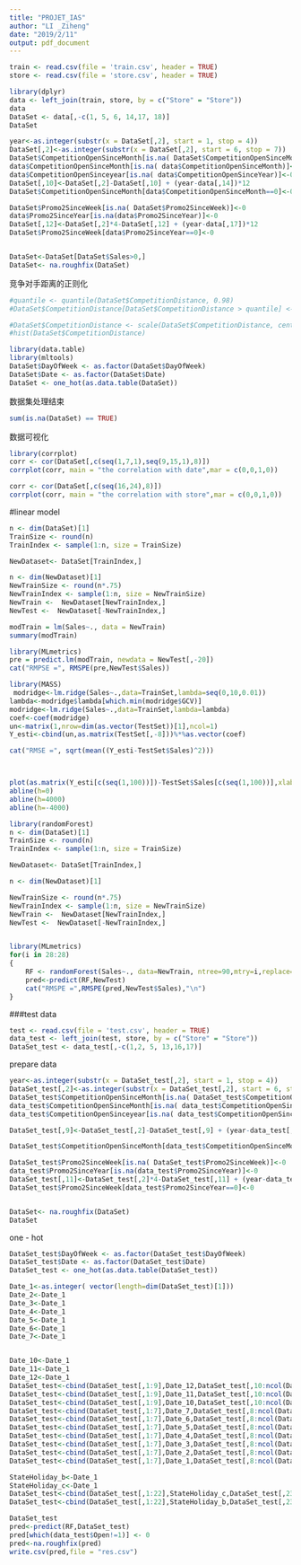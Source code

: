 ```yaml
---
title: "PROJET_IAS"
author: "LI _Ziheng"
date: "2019/2/11"
output: pdf_document
---
```



```r
train <- read.csv(file = 'train.csv', header = TRUE)
store <- read.csv(file = 'store.csv', header = TRUE)
```


```r
library(dplyr)
data <- left_join(train, store, by = c("Store" = "Store"))
data
DataSet <- data[,-c(1, 5, 6, 14,17, 18)]
DataSet
```

```r

year<-as.integer(substr(x = DataSet[,2], start = 1, stop = 4))
DataSet[,2]<-as.integer(substr(x = DataSet[,2], start = 6, stop = 7))
DataSet$CompetitionOpenSinceMonth[is.na( DataSet$CompetitionOpenSinceMonth)]<-0
data$CompetitionOpenSinceMonth[is.na( data$CompetitionOpenSinceMonth)]<-0
data$CompetitionOpenSinceyear[is.na( data$CompetitionOpenSinceYear)]<-0
DataSet[,10]<-DataSet[,2]-DataSet[,10] + (year-data[,14])*12
DataSet$CompetitionOpenSinceMonth[data$CompetitionOpenSinceMonth==0]<-0

DataSet$Promo2SinceWeek[is.na( DataSet$Promo2SinceWeek)]<-0
data$Promo2SinceYear[is.na(data$Promo2SinceYear)]<-0
DataSet[,12]<-DataSet[,2]*4-DataSet[,12] + (year-data[,17])*12
DataSet$Promo2SinceWeek[data$Promo2SinceYear==0]<-0


DataSet<-DataSet[DataSet$Sales>0,]
DataSet<- na.roughfix(DataSet)
```

竞争对手距离的正则化
```r
#quantile <- quantile(DataSet$CompetitionDistance, 0.98)
#DataSet$CompetitionDistance[DataSet$CompetitionDistance > quantile] <- quantile
```

```r
#DataSet$CompetitionDistance <- scale(DataSet$CompetitionDistance, center = FALSE, scale = TRUE)
#hist(DataSet$CompetitionDistance)
```

```r
library(data.table)
library(mltools)
DataSet$DayOfWeek <- as.factor(DataSet$DayOfWeek)
DataSet$Date <- as.factor(DataSet$Date)
DataSet <- one_hot(as.data.table(DataSet))
```


数据集处理结束
```r
sum(is.na(DataSet) == TRUE)
```



数据可视化
```r
library(corrplot)
corr <- cor(DataSet[,c(seq(1,7,1),seq(9,15,1),8)])
corrplot(corr, main = "the correlation with date",mar = c(0,0,1,0))
```



```r
corr <- cor(DataSet[,c(seq(16,24),8)])
corrplot(corr, main = "the correlation with store",mar = c(0,0,1,0))
```





#linear model
```r
n <- dim(DataSet)[1]
TrainSize <- round(n)
TrainIndex <- sample(1:n, size = TrainSize)

NewDataset<- DataSet[TrainIndex,]

n <- dim(NewDataset)[1]
NewTrainSize <- round(n*.75)
NewTrainIndex <- sample(1:n, size = NewTrainSize)
NewTrain <-  NewDataset[NewTrainIndex,]
NewTest <-  NewDataset[-NewTrainIndex,]

```

```r
modTrain = lm(Sales~., data = NewTrain)
summary(modTrain)
```


```r
library(MLmetrics)
pre = predict.lm(modTrain, newdata = NewTest[,-20])
cat("RMPSE =", RMSPE(pre,NewTest$Sales))

```  



```r
library(MASS)
 modridge<-lm.ridge(Sales~.,data=TrainSet,lambda=seq(0,10,0.01))
lambda<-modridge$lambda[which.min(modridge$GCV)]
modridge<-lm.ridge(Sales~.,data=TrainSet,lambda=lambda)
coef<-coef(modridge)
un<-matrix(1,nrow=dim(as.vector(TestSet))[1],ncol=1)
Y_esti<-cbind(un,as.matrix(TestSet[,-8]))%*%as.vector(coef)
```



```r
cat("RMSE =", sqrt(mean((Y_esti-TestSet$Sales)^2)))



plot(as.matrix(Y_esti[c(seq(1,100))])-TestSet$Sales[c(seq(1,100))],xlab = "index ",ylab="bias error",ylim=c(-10000,10000) )
abline(h=0)
abline(h=4000)
abline(h=-4000)
```


```r

library(randomForest)
n <- dim(DataSet)[1]
TrainSize <- round(n)
TrainIndex <- sample(1:n, size = TrainSize)

NewDataset<- DataSet[TrainIndex,]

n <- dim(NewDataset)[1]

NewTrainSize <- round(n*.75)
NewTrainIndex <- sample(1:n, size = NewTrainSize)
NewTrain <-  NewDataset[NewTrainIndex,]
NewTest <-  NewDataset[-NewTrainIndex,]



```


```r
library(MLmetrics)
for(i in 28:28)
{
    RF <- randomForest(Sales~., data=NewTrain, ntree=90,mtry=i,replace=FALSE,nodesize=1)
    pred<-predict(RF,NewTest)
    cat("RMSPE =",RMSPE(pred,NewTest$Sales),"\n")
}


```


###test data
```r
test <- read.csv(file = 'test.csv', header = TRUE)
data_test <- left_join(test, store, by = c("Store" = "Store"))
DataSet_test <- data_test[,-c(1,2, 5, 13,16,17)]
```
prepare data
```r

year<-as.integer(substr(x = DataSet_test[,2], start = 1, stop = 4))
DataSet_test[,2]<-as.integer(substr(x = DataSet_test[,2], start = 6, stop = 7))
DataSet_test$CompetitionOpenSinceMonth[is.na( DataSet_test$CompetitionOpenSinceMonth)]<-0
data_test$CompetitionOpenSinceMonth[is.na( data_test$CompetitionOpenSinceMonth)]<-0
data_test$CompetitionOpenSinceyear[is.na( data_test$CompetitionOpenSinceYear)]<-0

DataSet_test[,9]<-DataSet_test[,2]-DataSet_test[,9] + (year-data_test[,13])*12

DataSet_test$CompetitionOpenSinceMonth[data_test$CompetitionOpenSinceMonth==0]<-0

DataSet_test$Promo2SinceWeek[is.na( DataSet_test$Promo2SinceWeek)]<-0
data_test$Promo2SinceYear[is.na(data_test$Promo2SinceYear)]<-0
DataSet_test[,11]<-DataSet_test[,2]*4-DataSet_test[,11] + (year-data_test[,16])*12*4
DataSet_test$Promo2SinceWeek[data_test$Promo2SinceYear==0]<-0


DataSet<- na.roughfix(DataSet)
DataSet
```
one - hot
```r
DataSet_test$DayOfWeek <- as.factor(DataSet_test$DayOfWeek)
DataSet_test$Date <- as.factor(DataSet_test$Date)
DataSet_test <- one_hot(as.data.table(DataSet_test))

```

```r
Date_1<-as.integer( vector(length=dim(DataSet_test)[1]))
Date_2<-Date_1
Date_3<-Date_1
Date_4<-Date_1
Date_5<-Date_1
Date_6<-Date_1
Date_7<-Date_1


Date_10<-Date_1
Date_11<-Date_1
Date_12<-Date_1
DataSet_test<-cbind(DataSet_test[,1:9],Date_12,DataSet_test[,10:ncol(DataSet_test)])
DataSet_test<-cbind(DataSet_test[,1:9],Date_11,DataSet_test[,10:ncol(DataSet_test)])
DataSet_test<-cbind(DataSet_test[,1:9],Date_10,DataSet_test[,10:ncol(DataSet_test)])
DataSet_test<-cbind(DataSet_test[,1:7],Date_7,DataSet_test[,8:ncol(DataSet_test)])
DataSet_test<-cbind(DataSet_test[,1:7],Date_6,DataSet_test[,8:ncol(DataSet_test)])
DataSet_test<-cbind(DataSet_test[,1:7],Date_5,DataSet_test[,8:ncol(DataSet_test)])
DataSet_test<-cbind(DataSet_test[,1:7],Date_4,DataSet_test[,8:ncol(DataSet_test)])
DataSet_test<-cbind(DataSet_test[,1:7],Date_3,DataSet_test[,8:ncol(DataSet_test)])
DataSet_test<-cbind(DataSet_test[,1:7],Date_2,DataSet_test[,8:ncol(DataSet_test)])
DataSet_test<-cbind(DataSet_test[,1:7],Date_1,DataSet_test[,8:ncol(DataSet_test)])

StateHoliday_b<-Date_1
StateHoliday_c<-Date_1
DataSet_test<-cbind(DataSet_test[,1:22],StateHoliday_c,DataSet_test[,23:ncol(DataSet_test)])
DataSet_test<-cbind(DataSet_test[,1:22],StateHoliday_b,DataSet_test[,23:ncol(DataSet_test)])
```



```r
DataSet_test
pred<-predict(RF,DataSet_test)
pred[which(data_test$Open!=1)] <- 0
pred<-na.roughfix(pred)
write.csv(pred,file = "res.csv")
```



























































